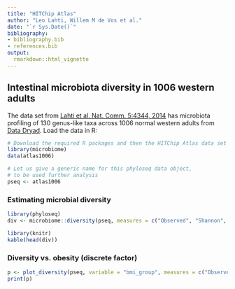 ```yaml
---
title: "HITChip Atlas"
author: "Leo Lahti, Willem M de Vos et al."
date: "`r Sys.Date()`"
bibliography: 
- bibliography.bib
- references.bib
output: 
  rmarkdown::html_vignette
---
```

<!--
  %\VignetteEngine{knitr::rmarkdown}
  %\VignetteIndexEntry{microbiome tutorial - atlas}
  %\usepackage[utf8]{inputenc}
-->


## Intestinal microbiota diversity in 1006 western adults

The data set from [Lahti et al. Nat. Comm. 5:4344,
2014](http://www.nature.com/ncomms/2014/140708/ncomms5344/full/ncomms5344.html) has microbiota profiling of 130 genus-like taxa across 1006 normal western adults from [Data Dryad](http://doi.org/10.5061/dryad.pk75d). Load the data in R:

```r
# Download the required R packages and then the HITChip Atlas data set
library(microbiome)
data(atlas1006)

# Let us give a generic name for this phyloseq data object,
# to be used further analysis
pseq <- atlas1006
```



### Estimating microbial diversity 

```r
library(phyloseq)
div <- microbiome::diversity(pseq, measures = c("Observed", "Shannon", "Simpson"))

library(knitr)
kable(head(div))
```


### Diversity vs. obesity (discrete factor)

```r
p <- plot_diversity(pseq, variable = "bmi_group", measures = c("Observed", "Shannon", "Simpson"), detection = 250, na.rm = TRUE)
print(p)
```


